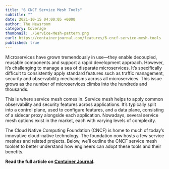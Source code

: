 ```yaml
---
title: "6 CNCF Service Mesh Tools"
subtitle: ""
date: 2021-10-15 04:00:05 +0000
author: The Newsroom
category: Coverage
thumbnail: ./Service-Mesh-pattern.png
eurl: https://containerjournal.com/features/6-cncf-service-mesh-tools
published: true
---
```



<NewsWrapper>

Microservices have grown tremendously in use—they enable decoupled, reusable components and support a rapid development approach. However, it’s challenging to manage a sea of disparate microservices. It’s specifically difficult to consistently apply standard features such as traffic management, security and observability mechanisms across all microservices. This issue grows as the number of microservices climbs into the hundreds and thousands.

This is where service mesh comes in. Service mesh helps to apply common observability and security features across applications. It’s typically split into a control plane, used to configure features, and a data plane, consisting of a sidecar proxy alongside each application. Nowadays, several service mesh options exist in the market, each with varying levels of complexity.

The Cloud Native Computing Foundation (CNCF) is home to much of today’s innovative cloud-native technology. The foundation now hosts a few service meshes and related projects. Below, we’ll outline the CNCF service mesh toolset to better understand how engineers can adopt these tools and their benefits.

**Read the full article on [Container Journal](https://containerjournal.com/features/6-cncf-service-mesh-tools/#:~:text=5.%20Meshery,of%20Service%20Mesh%20Performance%20(SMP).).**

</NewsWrapper>